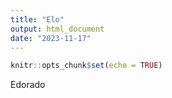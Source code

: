 ```yaml
---
title: "Elo"
output: html_document
date: "2023-11-17"
---
```


```r
knitr::opts_chunk$set(echo = TRUE)
```

Edorado
